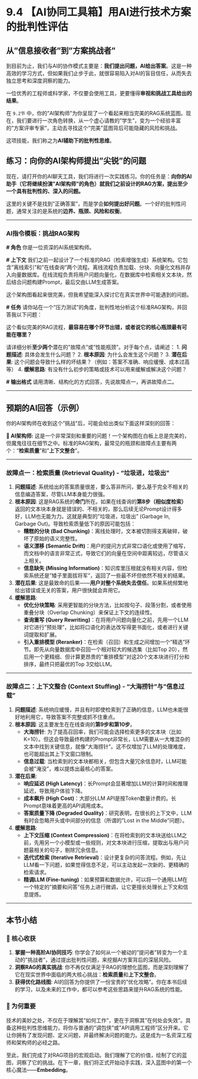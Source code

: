# 9.4 【AI协同工具箱】用AI进行技术方案的批判性评估

## 从"信息接收者"到"方案挑战者"

到目前为止，我们与AI的协作模式主要是：**我们提出问题，AI给出答案**。这是一种高效的学习方式，但如果我们止步于此，就很容易陷入对AI的盲目信任，从而失去独立思考和深度洞察的能力。

一位优秀的工程师或科学家，不仅要会使用工具，更要懂得**审视和挑战工具给出的结果**。

在 `9.2节` 中，你的"AI架构师"为你呈现了一个看起来相当完美的RAG系统蓝图。现在，我们要进行一次角色转换，从一个虚心请教的"学生"，变为一个经验丰富的"方案评审专家"，主动去寻找这个"完美"蓝图背后可能隐藏的风险和挑战。

这项技能，我们称之为**AI辅助下的批判性思维**。

## 练习：向你的AI架构师提出"尖锐"的问题

现在，请打开你的AI聊天工具，我们将进行一次实践练习。你的任务是：**向你的AI助手（它将继续扮演"AI架构师"的角色）就我们之前设计的RAG方案，提出至少一个具有批判性的、深入的问题。**

这里的关键不是找到"正确答案"，而是学会**如何提出好问题**。一个好的批判性问题，通常关注的是系统的**边界、瓶颈、风险和权衡**。

---

### AI指令模板：挑战RAG架构

:::{.callout-tip title="向AI提问：挑战RAG架构" icon="fas fa-lightbulb"}

**# 角色**
你是一位资深的AI系统架构师。

**# 上下文**
我们之前一起设计了一个标准的RAG（检索增强生成）系统架构。它包含"离线索引"和"在线查询"两个流程。离线流程负责加载、分块、向量化文档并存入向量数据库。在线流程负责将用户问题向量化，在数据库中检索相关文本块，然后结合问题构建Prompt，最后交由LLM生成答案。

这个架构图看起来很完美，但我希望能深入探讨它在真实世界中可能遇到的问题。

**# 任务**
请你站在一个"压力测试"的角度，批判性地分析这个标准RAG架构，并回答我以下问题：

这个看似完美的RAG流程，**最容易在哪个环节出错，或者说它的核心瓶颈最有可能在哪里？**

请详细分析**至少两个**潜在的"故障点"或"性能瓶颈"。对于每个点，请阐述：
1.  **问题描述**: 具体会发生什么问题？
2.  **根本原因**: 为什么会发生这个问题？
3.  **潜在后果**: 这个问题会导致什么样的坏结果？（例如：答案不准确、响应缓慢、成本过高等）
4.  **缓解思路**: 有没有什么初步的策略或技术可以用来缓解或解决这个问题？

**# 输出格式**
请用清晰、结构化的方式回答，先说故障点一，再讲故障点二。
:::

---

## 预期的AI回答（示例）

你的AI架构师在收到这个"挑战"后，可能会给出类似下面这样深刻的回答：

**🤖 AI架构师:** 这是一个非常深刻和重要的问题！一个架构图在白板上总是完美的，但魔鬼往往在细节之中。标准的RAG架构，最常见的瓶颈和故障点主要有两个："**检索质量**"和"**上下文整合**"。

---

### 故障点一：检索质量 (Retrieval Quality) - "垃圾进，垃圾出"

1.  **问题描述**: 系统给出的答案质量很差，要么答非所问，要么基于完全不相关的信息编造答案，尽管LLM本身能力很强。
2.  **根本原因**: 这是RAG系统的**命门**所在。如果在线查询的**第8步（相似度检索）** 返回的文本块本身就是错误的、不相关的，那么后续无论Prompt设计得多好，LLM也无能为力。这就是典型的"垃圾进，垃圾出" (Garbage In, Garbage Out)。导致检索质量低下的原因可能包括：
    *   **糟糕的分块 (Bad Chunking)**：离线处理时，文本被切割得支离破碎，破坏了原始的语义完整性。
    *   **语义漂移 (Semantic Drift)**：用户的提问方式非常口语化或使用了缩写，而文档中的语言非常正式，导致它们的向量在空间中距离较远，尽管语义上相关。
    *   **信息缺失 (Missing Information)**：知识库里压根就没有相关内容，但检索系统还是"矮子里面拔将军"，返回了一些最不坏但依然不相关的结果。
3.  **潜在后果**: 这是最致命的后果——**用户对整个系统失去信任**。如果系统频繁地给出错误或无关的答案，用户很快就会弃用它。
4.  **缓解思路**:
    *   **优化分块策略**: 采用更智能的分块方法，比如按句子、段落分割，或者使用重叠分块（Overlap Chunking）来保证上下文的连续性。
    *   **查询重写 (Query Rewriting)**：在将用户问题向量化之前，先用一个LLM对它进行"预处理"，比如将口语化的表达改写得更书面化，或者进行关键词提取和扩展。
    *   **引入重排模型 (Reranker)**：在检索（召回）和生成之间增加一个"精选"环节。即先从向量数据库中召回一个相对较大的候选集（比如Top 20），然后用一个更精细、但计算更昂贵的"重排模型"对这20个文本块进行打分和排序，最终只把最优的Top 3交给LLM。

---

### 故障点二：上下文整合 (Context Stuffing) - "大海捞针"与"信息过载"

1.  **问题描述**: 系统响应缓慢，并且有时即使检索到了正确的信息，LLM也未能很好地利用它，导致答案不完整或抓不住重点。
2.  **根本原因**: 这主要发生在在线查询的**第9步和第10步**。
    *   **大海捞针**: 为了提高召回率，我们可能会选择检索更多的文本块（比如K=10）。但这会导致最终构建的Prompt非常长，LLM需要从一大堆混杂的文本中找到关键信息，就像"大海捞针"。这不仅增加了LLM的处理难度，也可能超出其上下文窗口限制。
    *   **信息过载**: 当检索到的文本块都相关，但包含大量冗余信息时，LLM可能会被"淹没"，难以提炼出最核心的答案。
3.  **潜在后果**:
    *   **响应延迟 (High Latency)**：长Prompt会显著增加LLM的计算时间和推理延迟，导致用户体验下降。
    *   **成本飙升 (High Cost)**：大部分LLM API是按Token数量计费的。长Prompt意味着更高的API调用成本。
    *   **答案质量下降 (Degraded Quality)**：研究表明，在很长的上下文中，LLM有时会忽略开头或中间部分的信息（所谓的"Lost in the Middle"问题）。
4.  **缓解思路**:
    *   **上下文压缩 (Context Compression)**：在将检索到的文本块送给LLM之前，先用另一个小模型或一些规则，对文本块进行压缩，提取出与用户问题最相关的句子，剔除冗余信息。
    *   **迭代式检索 (Iterative Retrieval)**：设计更复杂的问答流程。例如，先让LLM看一下问题，如果觉得信息不足，可以主动发起一次新的、更精确的检索请求。
    *   **精调LLM (Fine-tuning)**：如果预算和数据允许，可以将一个通用LLM在一个特定的"摘要和问答"任务上进行微调，让它更擅长处理长上下文和信息提炼。

---

## 本节小结

### 🎯 核心收获
1.  **掌握一种高阶AI协同技巧**: 你学会了如何从一个被动的"提问者"转变为一个主动的"挑战者"，通过提出批判性问题，来挖掘AI方案背后的深层风险。
2.  **洞察RAG的真实挑战**: 你不再仅仅满足于RAG的理想化蓝图，而是深刻理解了它在现实世界中面临的两大核心挑战：**检索质量**和**上下文整合**。
3.  **获得优化路线图**: AI的回答为你提供了一份宝贵的"优化攻略"。你在本书后续的学习，以及未来的工作中，都可以参考这些思路来提升RAG系统的性能。

### 🤔 为何重要
技术的美妙之处，不仅在于理解其"如何工作"，更在于洞察其"在何处会失效"。具备这种批判性思维能力，将你与普通的"调包侠"或"API调用工程师"区分开来。它让你拥有了发现问题、定义问题，并最终解决问题的能力。这是成为一名资深工程师和架构师的必经之路。

至此，我们完成了对RAG项目的宏观启动。我们理解了它的价值，绘制了它的蓝图，洞察了它的挑战。在下一章，我们将正式开始动手实践，深入蓝图中的第一个核心魔法——**Embedding**。 